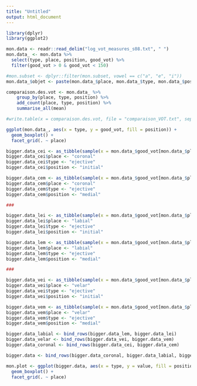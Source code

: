 ```yaml
---
title: "Untitled"
output: html_document
---
```

```r
library(dplyr)
library(ggplot2)
```

```r
mon.data <- readr::read_delim("log_vot_measures_s08.txt", " ")
mon.data_ <- mon.data %>%
  select(type, place, position, good_vot) %>%
  filter(good_vot > 0 & good_vot < 150) 

#mon.subset <- dplyr::filter(mon.subset, vowel == c("a", "e", "i"))
mon.data_$objet <- paste(mon.data_$place, mon.data_$type, mon.data_$position)

comparaison.des.vot <- mon.data_ %>%
    group_by(place, type, position) %>%
    add_count(place, type, position) %>%
    summarise_all(mean)

#write.table(x = comparaison.des.vot, file = "comparaison_VOT.txt", sep = "\t", col.names = T, row.names = F, quote = F)
```

```r
ggplot(mon.data_, aes(x = type, y = good_vot, fill = position)) +
  geom_boxplot() +
  facet_grid(. ~ place)
```

```r
bigger.data_cei <- as_tibble(sample(x = mon.data_$good_vot[mon.data_$place=="coronal" & mon.data_$type=="ejective" & mon.data_$position=="initial"], size = 400, replace = T))
bigger.data_cei$place <- "coronal"
bigger.data_cei$type <- "ejective"
bigger.data_cei$position <- "initial"

bigger.data_cem <- as_tibble(sample(x = mon.data_$good_vot[mon.data_$place=="coronal" & mon.data_$type=="ejective" & mon.data_$position=="medial"], size = 400, replace = T))
bigger.data_cem$place <- "coronal"
bigger.data_cem$type <- "ejective"
bigger.data_cem$position <- "medial"

###

bigger.data_lei <- as_tibble(sample(x = mon.data_$good_vot[mon.data_$place=="labial" & mon.data_$type=="ejective" & mon.data_$position=="initial"], size = 400, replace = T))
bigger.data_lei$place <- "labial"
bigger.data_lei$type <- "ejective"
bigger.data_lei$position <- "initial"

bigger.data_lem <- as_tibble(sample(x = mon.data_$good_vot[mon.data_$place=="labial" & mon.data_$type=="ejective" & mon.data_$position=="medial"], size = 400, replace = T))
bigger.data_lem$place <- "labial"
bigger.data_lem$type <- "ejective"
bigger.data_lem$position <- "medial"

###

bigger.data_vei <- as_tibble(sample(x = mon.data_$good_vot[mon.data_$place=="velar" & mon.data_$type=="ejective" & mon.data_$position=="initial"], size = 400, replace = T))
bigger.data_vei$place <- "velar"
bigger.data_vei$type <- "ejective"
bigger.data_vei$position <- "initial"

bigger.data_vem <- as_tibble(sample(x = mon.data_$good_vot[mon.data_$place=="velar" & mon.data_$type=="ejective" & mon.data_$position=="medial"], size = 400, replace = T))
bigger.data_vem$place <- "velar"
bigger.data_vem$type <- "ejective"
bigger.data_vem$position <- "medial"

bigger.data_labial <- bind_rows(bigger.data_lem, bigger.data_lei) 
bigger.data_velar <- bind_rows(bigger.data_vei, bigger.data_vem)
bigger.data_coronal <- bind_rows(bigger.data_cei, bigger.data_cem)

bigger.data <- bind_rows(bigger.data_coronal, bigger.data_labial, bigger.data_velar)

mon.plot <- ggplot(bigger.data, aes(x = type, y = value, fill = position)) +
  geom_boxplot() +
  facet_grid(. ~ place)
```

